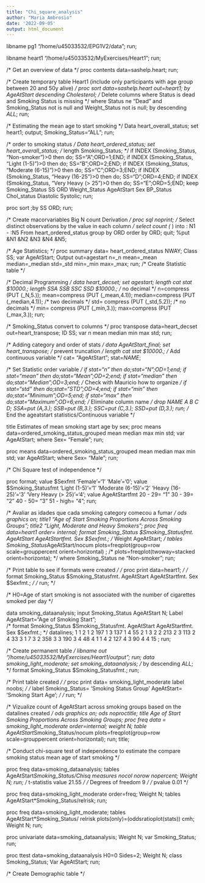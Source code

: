 ```yaml
---
title: "Chi_square_analysis"
author: "Maria Ambrosio"
date: '2022-09-05'
output: html_document
---
```


libname pg1 "/home/u45033532/EPG1V2/data";
run;

libname heart1 "/home/u45033532/MyExercises/Heart1";
run;

/* Get an overview of data */
proc contents data=sashelp.heart;
run;

/* Create temporary table Heart1 (include only participants with age group between 20 and 50y alive) */
proc sort data=sashelp.heart out=heart1;
by AgeAtStart descending Cholesterol;
/* Delete columns where Status is dead and Smoking Status is missing */
where Status ne "Dead" and Smoking_Status not is null 
and Weight_Status not is null;
by descending _ALL_;
run;



/* Estimating the mean age to start smoking */
Data heart_overall_status;
set heart1;
output;
Smoking_Status="ALL";
run;

/* order to smoking status */
Data heart_ordered_status;
set heart_overall_status;
/* length Smoking_Status; */
if INDEX (Smoking_Status, "Non-smoker")>0 then do; SS="A";ORD=1;END;
if INDEX (Smoking_Status, "Light (1-5)")>0 then do; SS="B";ORD=2;END;
if INDEX (Smoking_Status, "Moderate (6-15)")>0 then do; SS="C";ORD=3;END;
if INDEX (Smoking_Status, "Heavy (16-25")>0 then do; SS="D";ORD=4;END;
if INDEX (Smoking_Status, "Very Heavy (> 25")>0 then do; SS="E";ORD=5;END;
keep Smoking_Status SS ORD Weight_Status AgeAtStart Sex BP_Status Chol_status Diastolic Systolic;
run;

proc sort ;by SS ORD; run;

/* Create macorvariables  Big N count Derivation */
proc sql noprint;
/* Select distinct observations by the value in each column */
select count ( *) into : N1 - :N5 From heart_ordered_status
group by ORD
order by ORD;
quit;
%put &N1 &N2 &N3 &N4 &N5;


/* Age Statistics; */
proc summary data= heart_ordered_status NWAY;
Class SS;
var AgeAtStart;
Output out=agestart
n=_n mean=_mean median=_median std=_std min=_min max=_max;
run;
/* Create Statistic table */

/* Decimal Programming */
data heart_decset;
set agestart;
length cat stat $10000.;
length SSA SSB SSC SSD $10000.;
/* no decimal */
n=compress (PUT (_N,5.));
mean=compress  (PUT (_mean,4.1)); 
median=compress  (PUT (_median,4.1)); 
/* two decimals */
std= compress  (PUT (_std,5.2));
/* no decimals  */
min= compress  (PUT (_min,3.)); 
max=compress  (PUT (_max,3.)); 
run;

/* Smoking_Status convert to columns */
proc transpose data=heart_decset out=heart_transpose;
ID SS;
var n mean median min max std;
run;

/* Adding category and order of stats */
data AgeAtStart_final;
set heart_transpose;
/* prevent truncation */
length cat stat $10000.;
/* Add continuous variable */
cat= "AgeAtStart";
stat=_NAME_;

/* Set Statistic order variable */
if stat="n" then do;stat="N";OD=1;end;
if stat="mean" then do;stat="Mean";OD=2;end;
if stat="median" then do;stat="Median";OD=3;end;
/* Check with Mauricio how to organize */
if stat="std" then do;stat="STD";OD=4;end;
if stat="min" then do;stat="Minimum";OD=5;end;
if stat="max" then do;stat="Maximum";OD=6;end;
/* Eliminate column name */
drop _NAME_ A B C D;
     SSA=put (A,3.);
     SSB=put (B,3.);
     SSC=put (C,3.);
     SSD=put (D,3.);
run;
/* End the ageatstart statistics/Continuous variable */
     
title Estimates of mean smoking start age by sex;
proc means data=ordered_smoking_status_grouped  mean median max min std;
var AgeAtStart;
where Sex= "Female";
run;

proc means data=ordered_smoking_status_grouped  mean median max min std;
var AgeAtStart;
where Sex= "Male";
run;


/* Chi Square test of independence */

proc format;
value $Sexfmt 'Female'='1' 'Male'='0';
value $Smoking_Statusfmt 'Light (1-5)'='1' 'Moderate (6-15)'='2' 'Heavy (16-25)'='3' 'Very Heavy (> 25)'='4'; 
value AgeAtStartfmt 20 - 29= "1"
                    30 - 39=  "2"
                    40 - 50=   "3"
                    51 - high= "4";
run;      

/* Avaliar as idades que cada smoking category comecou a fumar */
ods graphics on;
title1 "Age of Start Smoking Proportions Across Smoking Groups";
title2 "Light, Moderate and Heavy Smokers";
proc freq data=heart1 order= internal;
format Smoking_Status $Smoking_Statusfmt. AgeAtStart AgeAtStartfmt. Sex $Sexfmt.;
/* Weight AgeAtStart; */
tables Smoking_Status*AgeAtStart/nocum plots=freqplot(group=row scale=grouppercent orient=horizontal) ;
/* plots=freqplot(twoway=stacked orient=horizonta); */
where Smoking_Status ne "Non-smoker";
run;


/* Print table to see if formats were created  */
/* proc print data=heart1; */
/* format  Smoking_Status $Smoking_Statusfmt. AgeAtStart AgeAtStartfmt. Sex $Sexfmt.; */
/* run; */
 

/* H0=Age of start smoking is not associated with the number of cigarettes smoked per day  */

data smoking_dataanalysis;
input Smoking_Status AgeAtStart N;
Label AgeAtStart="Age of Smoking Start";  
/* format Smoking_Status $Smoking_Statusfmt. AgeAtStart AgeAtStartfmt. Sex $Sexfmt.; */
datalines;
1 1 2 
1 2 197
1 3 137
1 4 55
2 1 3
2 2 213
2 3 113
2 4 33
3 1 7
3 2 358
3 3 190
3 4 48
4 1 1
4 2 127
4 3 90
4 4 15
;
run;

/* Create permanent table  */
libname out "/home/u45033532/MyExercises/Heart1/output";
run;
data smoking_light_moderate; 
set smoking_dataanalysis;
/* by descending _ALL_; */
format Smoking_Status $Smoking_Statusfmt.;
run;



/* Print table created  */
/* proc print data= smoking_light_moderate label noobs; */
/* label Smoking_Status= 'Smoking Status Group' AgeAtStart= 'Smoking Start Age'; */
/* run; */

/* Vizualize count of AgeAtStart across smoking groups  based on the datalines created */
ods graphics on;
ods noproctitle;
title Age of Start Smoking Proportions Across Smoking Groups;
proc freq data = smoking_light_moderate order=internal;
weight N;
table AgeAtStart*Smoking_Status/nocum plots=freqplot(group=row scale=grouppercent orient=horizontal);
run;
title;



/* Conduct chi-square test of independence to estimate the compare smoking status mean age of start smoking  */


proc freq data=smoking_dataanalysis;
tables AgeAtStart*Smoking_Status/Chisq measures nocol norow nopercent;
Weight N;
run;
/* t-statistis value 21.55 */
/* Degrees of freedom 9 */
/* pvalue 0.01 */

proc freq data=smoking_light_moderate order=freq;
Weight N;
tables AgeAtStart*Smoking_Status/relrisk;
run;

proc freq data=smoking_light_moderate;
tables AgeAtStart*Smoking_Status/ relrisk plots(only)=(oddsratioplot(stats)) cmh;
Weight N;
run;

proc univariate data=smoking_dataanalysis;
Weight N;
var Smoking_Status;
run;

proc ttest data=smoking_dataanalysis H0=0 Sides=2;
Weight N;
class Smoking_Status;
Var AgeAtStart;
run;

/* Create Demographic table */







